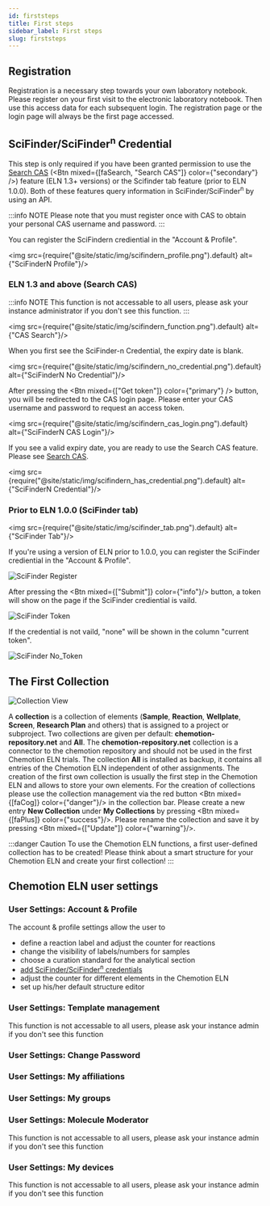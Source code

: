```yaml
---
id: firststeps
title: First steps
sidebar_label: First steps
slug: firststeps
---
```



## Registration
Registration is a necessary step towards your own laboratory notebook. Please register on your first visit to the electronic laboratory notebook. Then use this access data for each subsequent login. The registration page or the login page will always be the first page accessed.

## SciFinder/SciFinder<sup>n</sup> Credential

This step is only required if you have been granted permission to use the [Search CAS](/docs/eln/details_modal#search-cas) (<Btn mixed={[faSearch, "Search CAS"]} color={"secondary"} />) feature (ELN 1.3+ versions) or the Scifinder tab feature (prior to ELN 1.0.0).
Both of these features query information in SciFinder/SciFinder<sup>n</sup> by using an API.

:::info NOTE
Please note that you must register once with CAS to obtain your personal CAS username and password.
:::

You can register the SciFindern crediential in the "Account & Profile".

<img src={require("@site/static/img/scifindern_profile.png").default} alt={"SciFinderN Profile"}/>

### ELN 1.3 and above (Search CAS)

:::info NOTE
This function is not accessable to all users, please ask your instance administrator if you don't see this function.
:::

<img src={require("@site/static/img/scifindern_function.png").default} alt={"CAS Search"}/>

When you first see the SciFinder-n Credential, the expiry date is blank.

<img src={require("@site/static/img/scifindern_no_credential.png").default} alt={"SciFinderN No Credential"}/>

After pressing the <Btn mixed={["Get token"]} color={"primary"} /> button, you will be redirected to the CAS login page. Please enter your CAS username and password to request an access token.

<img src={require("@site/static/img/scifindern_cas_login.png").default} alt={"SciFinderN CAS Login"}/>

If you see a valid expiry date, you are ready to use the Search CAS feature. Please see [Search CAS](/docs/eln/details_modal#search-cas).

<img src={require("@site/static/img/scifindern_has_credential.png").default} alt={"SciFinderN Credential"}/>

### Prior to ELN 1.0.0 (SciFinder tab)

<img src={require("@site/static/img/scifinder_tab.png").default} alt={"SciFinder Tab"}/>

If you're using a version of ELN prior to 1.0.0, you can register the SciFinder crediential in the "Account & Profile".

![SciFinder Register](/img/scifinder_register.gif)

After pressing the <Btn mixed={["Submit"]} color={"info"}/> button, a token will show on the page if the SciFinder crediential is vaild.

![SciFinder Token](/img/scifinder_token.png)

If the credential is not vaild, "none" will be shown in the column "current token".

![SciFinder No_Token](/img/scifinder_no_token.png)


## The First Collection

![Collection View](/img/first_collection.gif)

A <b>collection</b> is a collection of elements (<b>Sample</b>, <b>Reaction</b>, <b>Wellplate</b>, <b>Screen</b>, <b>Research Plan</b> and others) that is assigned to a project or subproject. Two collections are given per default: <b>chemotion-repository.net</b> and <b>All</b>. The <b>chemotion-repository.net</b> collection is a connector to the chemotion repository and should not be used in the first Chemotion ELN trials. The collection <b>All</b> is installed as backup, it contains all entries of the Chemotion ELN independent of other assignments. The creation of the first own collection is usually the first step in the Chemotion ELN and allows to store your own elements.
For the creation of collections please use the collection management via the red button <Btn mixed={[faCog]} color={"danger"}/> in the collection bar. Please create a new entry <b>New Collection</b> under <b>My Collections</b> by pressing <Btn mixed={[faPlus]} color={"success"}/>. Please rename the collection and save it by pressing <Btn mixed={["Update"]} color={"warning"}/>.

:::danger Caution
To use the Chemotion ELN functions, a first user-defined collection has to be created!
Please think about a smart structure for your Chemotion ELN and create your first collection!
:::

## Chemotion ELN user settings

### User Settings: Account & Profile
The account & profile settings allow the user to
- define a reaction label and adjust the counter for reactions
- change the visibility of labels/numbers for samples 
- choose a curation standard for the analytical section
- [add SciFinder/SciFinder<sup>n</sup> credentials](#scifinderscifindern-credential)
- adjust the counter for different elements in the Chemotion ELN
- set up his/her default structure editor

### User Settings: Template management
This function is not accessable to all users, please ask your instance admin if you don't see this function

### User Settings: Change Password

### User Settings: My affiliations

### User Settings: My groups

### User Settings: Molecule Moderator
This function is not accessable to all users, please ask your instance admin if you don't see this function

### User Settings: My devices 
This function is not accessable to all users, please ask your instance admin if you don't see this function
